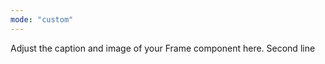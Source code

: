```yaml
---
mode: "custom"
---
```


<Frame as="div" style={{
  maxWidth: "2000px",
  margin: "0 auto",
  height: "400px",
  display: "flex",
  alignItems: "center",
  justifyContent: "center",
  flexDirection: "column", // Stack items vertically
  textAlign: "center",
  backgroundColor: "#F0EFEA"
}}>
  <div>
    <span style={{ fontSize: "2em", fontWeight: "bold", display: "block" }}>Adjust the caption and image of your Frame component here.</span>
    <span style={{ fontSize: "1.2em", display: "block", marginTop: "0.5em" }}>Second line</span>
  </div>
</Frame>


<div class="card-group-container" style={{ maxWidth: "900px", margin: "10px auto 0", }}>
  <CardGroup cols={3}>
    <Card title="Get Started" icon="play" style={{ width: "300px", height: "50px" }} />
    <Card title="Learn About RL" icon="graduation-cap" style={{ width: "300px", height: "50px" }} />
    <Card title="Add your Algorithm" icon="puzzle-piece" style={{ width: "300px", height: "50px" }}/>
  </CardGroup>
</div>
